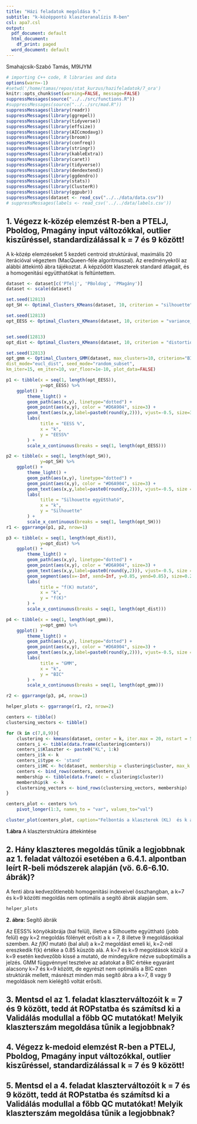 ```yaml
---
title: "Házi feladatok megoldása 9."
subtitle: "k-középpontú klaszteranalízis R-ben"
csl: apa7.csl
output:
  pdf_document: default
  html_document:
    df_print: paged
  word_document: default
---
```


Smahajcsik-Szabó Tamás, M9IJYM



```r
# importing C++ code, R libraries and data
options(warn=-1)
#setwd('/home/tamas/repos/stat_kurzus/hazifeladatok/7_ora')
knitr::opts_chunk$set(warning=FALSE, message=FALSE)
suppressMessages(source("../../src/functions.R"))
#suppressMessages(source("../../src/mad.R"))
suppressMessages(library(readr))
suppressMessages(library(ggrepel))
suppressMessages(library(tidyverse))
suppressMessages(library(effsize))
suppressMessages(library(AICcmodavg))
suppressMessages(library(broom))
suppressMessages(library(confreq))
suppressMessages(library(stringr))
suppressMessages(library(kableExtra))
suppressMessages(library(caret))
suppressMessages(library(tidyverse))
suppressMessages(library(dendextend))
suppressMessages(library(ggdendro))
suppressMessages(library(stats))
suppressMessages(library(ClusterR))
suppressMessages(library(ggpubr))
suppressMessages(dataset <- read_csv("../../data/data.csv"))
# suppressMessages(labels <- read_csv('../../data/labels.csv'))

```

## 1. Végezz k-közép elemzést R-ben a PTELJ, Pboldog, Pmagány input változókkal, outlier kiszűréssel, standardizálással k = 7 és 9 között!

A k-közép elemzéseket 5 kezdeti centroid struktúrával, maximális 20 iterációval végeztem (MacQueen-féle algoritmussal).
Az eredményekről az alábbi áttekintő ábra tájékoztat.
A képződött klaszterek standard átlagait, és a homogenitási együtthatókat is feltüntettem.

```r
dataset <- dataset[c('PTelj', 'PBoldog', 'PMagány')]
dataset <- scale(dataset)

set.seed(12813)
opt_SH <- Optimal_Clusters_KMeans(dataset, 10, criterion = "silhouette", "random", 5, plot_clusters=FALSE) 

set.seed(12813)
opt_EESS <- Optimal_Clusters_KMeans(dataset, 10, criterion = "variance_explained", "random", 5, plot_clusters=FALSE) 


set.seed(12813)
opt_dist <- Optimal_Clusters_KMeans(dataset, 10, criterion = "distortion_fK", plot_clusters=FALSE) 

set.seed(12813)
opt_gmm <- Optimal_Clusters_GMM(dataset, max_clusters=10, criterion="BIC",
dist_mode="eucl_dist", seed_mode="random_subset",
km_iter=15, em_iter=10, var_floor=1e-10, plot_data=FALSE)

p1 <- tibble(x = seq(1, length(opt_EESS)),
             y=opt_EESS) %>%
    ggplot() +
        theme_light() +
        geom_path(aes(x,y), linetype="dotted") +
        geom_point(aes(x,y), color = "#D6A904", size=3) + 
        geom_text(aes(x,y,label=paste0(round(y,2))), vjust=-0.5, size=3) +
        labs(
             title = "EESS %",
             x = "k",
             y = "EESS%"
        ) +
        scale_x_continuous(breaks = seq(1, length(opt_EESS)))

p2 <- tibble(x = seq(1, length(opt_SH)),
             y=opt_SH) %>%
    ggplot() +
        theme_light() +
        geom_path(aes(x,y), linetype="dotted") +
        geom_point(aes(x,y), color = "#D6A904", size=3) + 
        geom_text(aes(x,y,label=paste0(round(y,2))), vjust=-0.5, size = 3) +
        labs(
             title = "Silhouette együttható",
             x = "k",
             y = "Silhouette"
        ) +
        scale_x_continuous(breaks = seq(1, length(opt_SH)))
r1 <- ggarrange(p1, p2, nrow=1)

p3 <- tibble(x = seq(1, length(opt_dist)),
             y=opt_dist) %>%
    ggplot() +
        theme_light() +
        geom_path(aes(x,y), linetype="dotted") +
        geom_point(aes(x,y), color = "#D6A904", size=3) + 
        geom_text(aes(x,y,label=paste0(round(y,2))), vjust=-0.5, size = 3) +
        geom_segment(aes(x=-Inf, xend=Inf, y=0.85, yend=0.85), size=0.25, color="#184867", linetype="dashed") +
        labs(
             title = "f(K) mutató",
             x = "k",
             y = "f(K)"
        ) +
        scale_x_continuous(breaks = seq(1, length(opt_dist)))

p4 <- tibble(x = seq(1, length(opt_gmm)),
             y=opt_gmm) %>%
    ggplot() +
        theme_light() +
        geom_path(aes(x,y), linetype="dotted") +
        geom_point(aes(x,y), color = "#D6A904", size=3) + 
        geom_text(aes(x,y,label=paste0(round(y,2))), vjust=-0.5, size = 3) +
        labs(
             title = "GMM",
             x = "k",
             y = "BIC"
        ) +
        scale_x_continuous(breaks = seq(1, length(opt_gmm)))

r2 <- ggarrange(p3, p4, nrow=1)

helper_plots <- ggarrange(r1, r2, nrow=2)

centers <- tibble()
clustersing_vectors <- tibble()

for (k in c(7,8,9)){
    clustering <- kmeans(dataset, center = k, iter.max = 20, nstart = 5, "MacQueen")
    centers_i <- tibble(data.frame(clustering$centers))
    centers_i$Klaszter <- paste0("KL", 1:k)
    centers_i$k <- k
    centers_i$type <- 'stand'
    centers_i$HC <- hc(dataset, membership = clustering$cluster, max_k = k) 
    centers <- bind_rows(centers, centers_i)
    membership <- tibble(data.frame(c = clustering$cluster))
    membership$k  <- k
    clustersing_vectors <- bind_rows(clustersing_vectors, membership)
}

```

```r

centers_plot <- centers %>%
    pivot_longer(1:3, names_to = "var", values_to="val")

cluster_plot(centers_plot, caption="Felbontás a klaszterek (KL)  és k alapján")

```
**1.ábra** A klaszterstruktúra áttekintése

## 2. Hány klaszteres megoldás tűnik a legjobbnak az 1. feladat változói esetében a 6.4.1. alpontban leírt R-beli módszerek alapján (vö. 6.6-6.10. ábrák)?

A fenti ábra kedvezőtlenebb homogenitási indexeivel összhangban, a k=7 és k=9 közötti megoldás nem optimális a segítő ábrák alapján sem. 

```r
helper_plots

```
**2. ábra:** Segítő ábrák

Az EESS% könyökábrája (bal felül), illetve a Silhouette együttható (jobb felül) egy k=2 megoldás fölényét erősíti a k = 7, 8 illetve 9 megoldásokkal szemben.
Az *f(K)* mutató (bal alul) a k=2 megoldást emeli ki, k=2-nél ereszkedik f(k) értéke a 0.85 küszöb alá.
A k=7 és k=9 megoldások közül a k=9 esetén kedvezőbb kissé a mutató, de mindegyikre nézve suboptimális a jelzés.
GMM függvénnyel tesztelve az adatokat a BIC értéke egyaránt alacsony k=7 és k=9 között, de egyrészt nem optimális a BIC ezen struktúrák mellett, másrészt minden más segítő ábra a k=7, 8 vagy 9 megoldások nem kielégítő voltát erősíti.


## 3. Mentsd el az 1. feladat klaszterváltozóit k = 7 és 9 között, tedd át ROPstatba és számítsd ki a Validálás modullal a főbb QC mutatókat! Melyik klaszterszám megoldása tűnik a legjobbnak?

## 4. Végezz k-medoid elemzést R-ben a PTELJ, Pboldog, Pmagány input változókkal, outlier kiszűréssel, standardizálással k = 7 és 9 között!

## 5. Mentsd el a 4. feladat klaszterváltozóit k = 7 és 9 között, tedd át ROPstatba és számítsd ki a Validálás modullal a főbb QC mutatókat! Melyik klaszterszám megoldása tűnik a legjobbnak?

